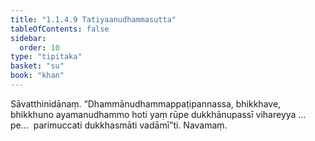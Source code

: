 ```yaml
---
title: "1.1.4.9 Tatiyaanudhammasutta"
tableOfContents: false
sidebar:
  order: 10
type: "tipitaka"
basket: "su"
book: "khan"
---
```



<DynamicBreadcrumb />

<Division number="41" book="khan">

<Paragraph number="185" book="khan">
Sāvatthinidānaṃ. “Dhammānudhammappaṭipannassa, bhikkhave, bhikkhuno ayamanudhammo hoti yaṃ rūpe dukkhānupassī vihareyya …pe…  parimuccati dukkhasmāti vadāmī”ti.

</Paragraph>
</Division>

<Paragraph number="186" type="center" book="khan">
Navamaṃ.
</Paragraph>